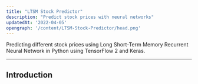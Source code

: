 ```yaml
---
title: "LTSM Stock Predictor"
description: "Predict stock prices with neural networks"
updatedAt: '2022-04-05'
opengraph: '/content/LTSM-Stock-Predictor/head.png'
---
```


Predicting different stock prices using Long Short-Term Memory Recurrent Neural Network in Python using TensorFlow 2 and Keras.

---

## Introduction
